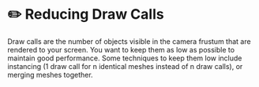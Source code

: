 # ✏️ Reducing Draw Calls

Draw calls are the number of objects visible in the camera frustum that are rendered to your screen. You want to keep them as low as possible to maintain good performance. Some techniques to keep them low include instancing (1 draw call for n identical meshes instead of n draw calls), or merging meshes together.
